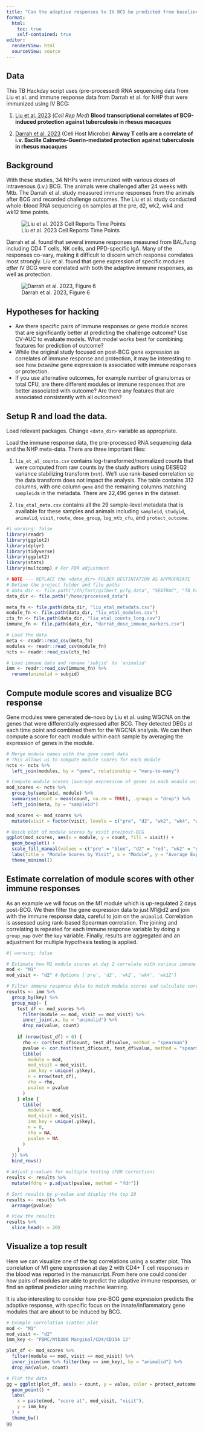 ```yaml
---
title: "Can the adaptive responses to IV BCG be predicted from baseline or early-BCG gene expression in whole-blood?"
format:
  html:
    toc: true
    self-contained: true
editor:
  renderView: html
  sourceView: source
---
```


## Data

This TB Hackday script uses (pre-processed) RNA sequencing data from Liu et al. and immune response data from Darrah et al. for NHP that were immunized using IV BCG:

1.  [Liu et al. 2023](https://pubmed.ncbi.nlm.nih.gov/37390827/) (*Cell Rep Med*) **Blood transcriptional correlates of BCG-induced protection against tuberculosis in rhesus macaques**


2.  [Darrah et al. 2023](https://pubmed.ncbi.nlm.nih.gov/37267955/) (Cell Host Microbe) **Airway T cells are a correlate of i.v. Bacille Calmette-Guerin-mediated protection against tuberculosis in rhesus macaques**


## Background

With these studies, 34 NHPs were immunized with various doses of intravenous (i.v.) BCG. The animals were challenged after 24 weeks with Mtb. The Darrah et al. study measured immune responses from the animals after BCG and recorded challenge outcomes. The Liu et al. study conducted whole-blood RNA sequencing on samples at the pre, d2, wk2, wk4 and wk12 time points.


![Liu et al. 2023 Cell Reports Time Points](assets/liu_et_al_timeline.png)

Darrah et al. found that several immune responses measured from BAL/lung including CD4 T cells, NK cells, and PPD-specific IgA. Many of the responses co-vary, making it difficult to discern which response correlates most strongly. Liu et al. found that gene expression of specific modules *after* IV BCG were correlated with both the adaptive immune responses, as well as protection.

![Darrah et al. 2023, Figure 6](assets/darrah_2023_fig6.jpg)

## Hypotheses for hacking

 - Are there specific pairs of immune responses or gene module scores that are significantly better at predicting the challenge outcome? Use CV-AUC to evaluate models. What model works best for combining features for prediction of outcome?
 - While the original study focused on post-BCG gene expression as correlates of immune response and protection, it may be interesting to see how *baseline* gene expression is associated with immune responses or protection.
 - If you use alternative outcomes, for example number of granulomas or total CFU, are there different modules or immune responses that are better associated with outcome? Are there any features that are associated consistently with all outcomes?

## Setup R and load the data.

Load relevant packages. Change `<data_dir>` variable as appropriate.

Load the immune response data, the pre-processed RNA sequencing data and the NHP meta-data. There are three important files:

1.  `liu_et_al_counts.csv` contains log-transformed/normalized counts that were computed from raw counts by the study authors using DESEQ2 variance stabilizing transform (`vst`). We'll use rank-based correlation so the data transform does not impact the analysis. The table contains 312 columns, with one column `gene` and the remaining columns matching `sampleid`s in the metadata. There are 22,496 genes in the dataset.

2.  `liu_etal_meta.csv` contains all the 29 sample-level metadata that is available for these samples and animals including `sampleid`, `studyid`, `animalid`, `visit`, `route`, `dose_group`, `log_mtb_cfu`, and `protect_outcome`.

```r
#| warning: false
library(readr)
library(ggplot2)
library(dplyr)
library(tidyverse)
library(ggplot2)
library(stats)
library(multcomp) # For FDR adjustment

# NOTE --- REPLACE the <data_dir> FOLDER DESTINTATION AS APPROPRIATE
# Define the project folder and file paths
# data_dir <- file.path("/fh/fast/gilbert_p/fg_data", "SEATRAC", "TB_hackday_2024", "processed_data")
data_dir <- file.path("/home/processed_data")

meta_fn <- file.path(data_dir, "liu_etal_metadata.csv")
module_fn <- file.path(data_dir, "liu_etal_modules.csv")
cts_fn <- file.path(data_dir, "liu_etal_counts_long.csv")
immune_fn <- file.path(data_dir, "darrah_dose_immune_markers.csv")

# Load the data
meta <- readr::read_csv(meta_fn)
modules <- readr::read_csv(module_fn)
ncts <- readr::read_csv(cts_fn)

# Load immune data and rename 'subjid' to 'animalid'
imm <- readr::read_csv(immune_fn) %>%
  rename(animalid = subjid)

```
## Compute module scores and visualize BCG response

Gene modules were generated de-novo by Liu et al. using WGCNA on the genes that were differentially expressed after BCG. They detected DEGs at each time point and combined them for the WGCNA analysis. We can then compute a score for each module within each sample by averaging the expression of genes in the module.

```r

# Merge module names with the gene count data
# This allows us to compute module scores for each module
ncts <- ncts %>%
  left_join(modules, by = "gene", relationship = "many-to-many")

# Compute module scores (average expression of genes in each module using log2-counts)
mod_scores <- ncts %>%
  group_by(sampleid, module) %>%
  summarise(count = mean(count, na.rm = TRUE), .groups = "drop") %>%
  left_join(meta, by = "sampleid")

mod_scores <- mod_scores %>%
  mutate(visit = factor(visit, levels = c("pre", "d2", "wk2", "wk4", "wk12")))

# Quick plot of module scores by visit pre/post-BCG
ggplot(mod_scores, aes(x = module, y = count, fill = visit)) +
  geom_boxplot() +
  scale_fill_manual(values = c("pre" = "blue", "d2" = "red", "wk2" = "green", "wk4" = "purple", "wk12" = "orange")) +
  labs(title = "Module Scores by Visit", x = "Module", y = "Average Expression") +
  theme_minimal()

```
## Estimate correlation of module scores with other immune responses

As an example we will focus on the M1 module which is up-regulated 2 days post-BCG. We then filter the gene expression data to just M1@d2 and join with the immune response data, careful to join on the `animalid`. Correlation is assessed using rank-based Spearman correlation. The joining and correlating is repeated for each immune response variable by doing a `group_map` over the `key` variable. Finally, results are aggregated and an adjustment for multiple hypothesis testing is applied.

```r
#| warning: false

# Estimate how M1 module scores at day 2 correlate with various immune responses
mod <- "M1"
mod_visit <- "d2" # Options ['pre', 'd2', 'wk2', 'wk4', 'wk12']

# Filter immune response data to match module scores and calculate correlations
results <- imm %>%
  group_by(key) %>%
  group_map(~ {
    test_df <- mod_scores %>%
      filter(module == mod, visit == mod_visit) %>%
      inner_join(.x, by = "animalid") %>%
      drop_na(value, count)
    
    if (nrow(test_df) > 0) {
      rho <- cor(test_df$count, test_df$value, method = "spearman")
      pvalue <- cor.test(test_df$count, test_df$value, method = "spearman")$p.value
      tibble(
        module = mod,
        mod_visit = mod_visit,
        imm_key = unique(.y$key),
        n = nrow(test_df),
        rho = rho,
        pvalue = pvalue
      )
    } else {
      tibble(
        module = mod,
        mod_visit = mod_visit,
        imm_key = unique(.y$key),
        n = 0,
        rho = NA,
        pvalue = NA
      )
    }
  }) %>%
  bind_rows()

# Adjust p-values for multiple testing (FDR correction)
results <- results %>%
  mutate(fdrq = p.adjust(pvalue, method = "fdr"))

# Sort results by p-value and display the top 20
results <- results %>%
  arrange(pvalue)

# View the results
results %>%
  slice_head(n = 20)

```

## Visualize a top result

Here we can visualize one of the top correlations using a scatter plot. This correlation of M1 gene expression at day 2 with CD4+ T cell responses in the blood was reported in the manuscript. From here one could consider how pairs of modules are able to predict the adaptive immune responses, or find an optimal predictor using machine learning.

It is also interesting to consider how pre-BCG gene expression predicts the adaptive response, with specific focus on the innate/inflammatory gene modules that are about to be induced by BCG.

```r
# Example correlation scatter plot
mod <- "M1"
mod_visit <- "d2"
imm_key <- "PBMC/Mtb300 Marginal/CD4/CD154 12"

plot_df <- mod_scores %>%
  filter(module == mod, visit == mod_visit) %>%
  inner_join(imm %>% filter(key == imm_key), by = "animalid") %>%
  drop_na(value, count)

# Plot the data
gg = ggplot(plot_df, aes(x = count, y = value, color = protect_outcome)) +
  geom_point() +
  labs(
    x = paste(mod, "score at", mod_visit, "visit"),
    y = imm_key
  ) + 
  theme_bw()
gg
```
